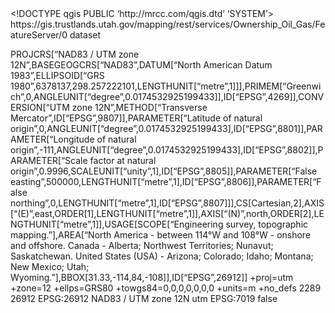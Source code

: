 <!DOCTYPE qgis PUBLIC 'http://mrcc.com/qgis.dtd' 'SYSTEM'>
<qgis version="3.32.0-Lima">
  <identifier>https://gis.trustlands.utah.gov/mapping/rest/services/Ownership_Oil_Gas/FeatureServer/0</identifier>
  <parentidentifier></parentidentifier>
  <language></language>
  <type>dataset</type>
  <title>Ownership_Oil_Gas</title>
  <abstract></abstract>
  <links>
    <link format="" type="WWW:LINK" mimeType="" name="Source" description="" url="https://gis.trustlands.utah.gov/mapping/rest/services/Ownership_Oil_Gas/FeatureServer/0" size=""/>
  </links>
  <dates/>
  <fees></fees>
  <encoding></encoding>
  <crs>
    <spatialrefsys nativeFormat="Wkt">
      <wkt>PROJCRS["NAD83 / UTM zone 12N",BASEGEOGCRS["NAD83",DATUM["North American Datum 1983",ELLIPSOID["GRS 1980",6378137,298.257222101,LENGTHUNIT["metre",1]]],PRIMEM["Greenwich",0,ANGLEUNIT["degree",0.0174532925199433]],ID["EPSG",4269]],CONVERSION["UTM zone 12N",METHOD["Transverse Mercator",ID["EPSG",9807]],PARAMETER["Latitude of natural origin",0,ANGLEUNIT["degree",0.0174532925199433],ID["EPSG",8801]],PARAMETER["Longitude of natural origin",-111,ANGLEUNIT["degree",0.0174532925199433],ID["EPSG",8802]],PARAMETER["Scale factor at natural origin",0.9996,SCALEUNIT["unity",1],ID["EPSG",8805]],PARAMETER["False easting",500000,LENGTHUNIT["metre",1],ID["EPSG",8806]],PARAMETER["False northing",0,LENGTHUNIT["metre",1],ID["EPSG",8807]]],CS[Cartesian,2],AXIS["(E)",east,ORDER[1],LENGTHUNIT["metre",1]],AXIS["(N)",north,ORDER[2],LENGTHUNIT["metre",1]],USAGE[SCOPE["Engineering survey, topographic mapping."],AREA["North America - between 114°W and 108°W - onshore and offshore. Canada - Alberta; Northwest Territories; Nunavut; Saskatchewan. United States (USA) - Arizona; Colorado; Idaho; Montana; New Mexico; Utah; Wyoming."],BBOX[31.33,-114,84,-108]],ID["EPSG",26912]]</wkt>
      <proj4>+proj=utm +zone=12 +ellps=GRS80 +towgs84=0,0,0,0,0,0,0 +units=m +no_defs</proj4>
      <srsid>2289</srsid>
      <srid>26912</srid>
      <authid>EPSG:26912</authid>
      <description>NAD83 / UTM zone 12N</description>
      <projectionacronym>utm</projectionacronym>
      <ellipsoidacronym>EPSG:7019</ellipsoidacronym>
      <geographicflag>false</geographicflag>
    </spatialrefsys>
  </crs>
  <extent>
    <spatial crs="EPSG:26912" minx="228756.61000000033527613" miny="4095221.23000000044703484" maxy="4652764.75999999977648258" maxz="0" maxx="672479.91000000014901161" dimensions="2" minz="0"/>
  </extent>
</qgis>
